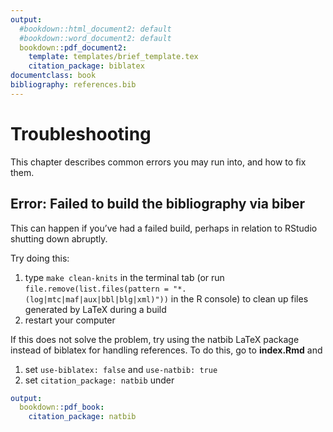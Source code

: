 ```yaml
---
output:
  #bookdown::html_document2: default
  #bookdown::word_document2: default
  bookdown::pdf_document2: 
    template: templates/brief_template.tex
    citation_package: biblatex
documentclass: book
bibliography: references.bib
---
```

  
# Troubleshooting

This chapter describes common errors you may run into, and how to fix them.

## Error: Failed to build the bibliography via biber
This can happen if you've had a failed build, perhaps in relation to RStudio shutting down abruptly.

Try doing this:

1. type `make clean-knits` in the terminal tab (or run `file.remove(list.files(pattern = "*.(log|mtc|maf|aux|bbl|blg|xml)"))` in the R console) to clean up files generated by LaTeX during a build
2. restart your computer 

If this does not solve the problem, try using the natbib LaTeX package instead of biblatex for handling references.
To do this, go to **index.Rmd** and 

1. set `use-biblatex: false` and `use-natbib: true`
2. set `citation_package: natbib` under 

```yaml
output:
  bookdown::pdf_book:
    citation_package: natbib
```